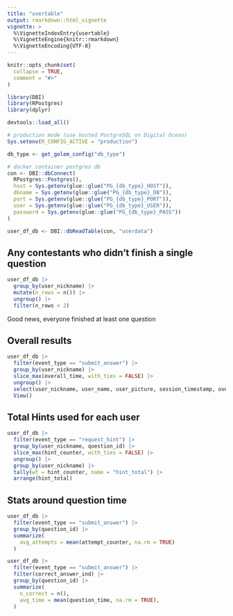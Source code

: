 ```yaml
---
title: "usertable"
output: rmarkdown::html_vignette
vignette: >
  %\VignetteIndexEntry{usertable}
  %\VignetteEngine{knitr::rmarkdown}
  %\VignetteEncoding{UTF-8}
---
```


```r
knitr::opts_chunk$set(
  collapse = TRUE,
  comment = "#>"
)
```

```r
library(DBI)
library(RPostgres)
library(dplyr)

devtools::load_all()

# production mode (use hosted PostgreSQL on Digital Ocean)
Sys.setenv(R_CONFIG_ACTIVE = "production")

db_type <- get_golem_config("db_type")

# docker container postgres db
con <- DBI::dbConnect(
  RPostgres::Postgres(),
  host = Sys.getenv(glue::glue("PG_{db_type}_HOST")),
  dbname = Sys.getenv(glue::glue("PG_{db_type}_DB")),
  port = Sys.getenv(glue::glue("PG_{db_type}_PORT")),
  user = Sys.getenv(glue::glue("PG_{db_type}_USER")),
  password = Sys.getenv(glue::glue("PG_{db_type}_PASS"))
)

user_df_db <- DBI::dbReadTable(con, "userdata")
```


## Any contestants who didn't finish a single question

```r
user_df_db |>
  group_by(user_nickname) |>
  mutate(n_rows = n()) |>
  ungroup() |>
  filter(n_rows < 2)
```

Good news, everyone finished at least one question

## Overall results

```r
user_df_db |>
  filter(event_type == "submit_answer") |>
  group_by(user_nickname) |>
  slice_max(overall_time, with_ties = FALSE) |>
  ungroup() |>
  select(user_nickname, user_name, user_picture, session_timestamp, overall_time, proportion_complete, quiz_complete) |>
  View()
```

## Total Hints used for each user

```r
user_df_db |>
  filter(event_type == "request_hint") |>
  group_by(user_nickname, question_id) |>
  slice_max(hint_counter, with_ties = FALSE) |>
  ungroup() |>
  group_by(user_nickname) |>
  tally(wt = hint_counter, name = "hint_total") |>
  arrange(hint_total)
```


## Stats around question time 

```r
user_df_db |>
  filter(event_type == "submit_answer") |>
  group_by(question_id) |>
  summarize(
    avg_attempts = mean(attempt_counter, na.rm = TRUE)
  )

user_df_db |>
  filter(event_type == "submit_answer") |>
  filter(correct_answer_ind) |>
  group_by(question_id) |>
  summarize(
    n_correct = n(),
    avg_time = mean(question_time, na.rm = TRUE),
  )
```